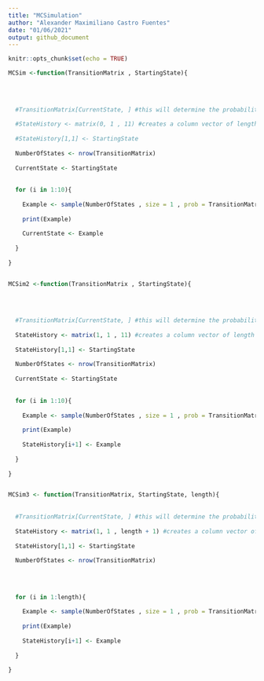 ```yaml
---
title: "MCSimulation"
author: "Alexander Maximiliano Castro Fuentes"
date: "01/06/2021"
output: github_document
---
```


```r
knitr::opts_chunk$set(echo = TRUE)
```

```r

MCSim <-function(TransitionMatrix , StartingState){
  
  
  
  
  #TransitionMatrix[CurrentState, ] #this will determine the probability of moving to each state
  
  #StateHistory <- matrix(0, 1 , 11) #creates a column vector of length iterations, to store the "history" of the markov chain.
  
  #StateHistory[1,1] <- StartingState
  
  NumberOfStates <- nrow(TransitionMatrix)
  
  CurrentState <- StartingState
  
  
  for (i in 1:10){
    
    Example <- sample(NumberOfStates , size = 1 , prob = TransitionMatrix[CurrentState , ])
    
    print(Example)
    
    CurrentState <- Example
    
  }
  
}



```




```r

MCSim2 <-function(TransitionMatrix , StartingState){
  
  
  
  
  #TransitionMatrix[CurrentState, ] #this will determine the probability of moving to each state
  
  StateHistory <- matrix(1, 1 , 11) #creates a column vector of length iterations, to store the "history" of the markov chain.
  
  StateHistory[1,1] <- StartingState
  
  NumberOfStates <- nrow(TransitionMatrix)
  
  CurrentState <- StartingState
  
  
  for (i in 1:10){
    
    Example <- sample(NumberOfStates , size = 1 , prob = TransitionMatrix[ StateHistory[i] , ])
    
    print(Example)
    
    StateHistory[i+1] <- Example
    
  }
  
}



```




```r

MCSim3 <- function(TransitionMatrix, StartingState, length){
  
  
  #TransitionMatrix[CurrentState, ] #this will determine the probability of moving to each state
  
  StateHistory <- matrix(1, 1 , length + 1) #creates a column vector of length iterations, to store the "history" of the markov chain.
  
  StateHistory[1,1] <- StartingState
  
  NumberOfStates <- nrow(TransitionMatrix)
  
  
  
  
  for (i in 1:length){
    
    Example <- sample(NumberOfStates , size = 1 , prob = TransitionMatrix[ StateHistory[i] , ])
    
    print(Example)
    
    StateHistory[i+1] <- Example
    
  }
  
}
  
  
```

